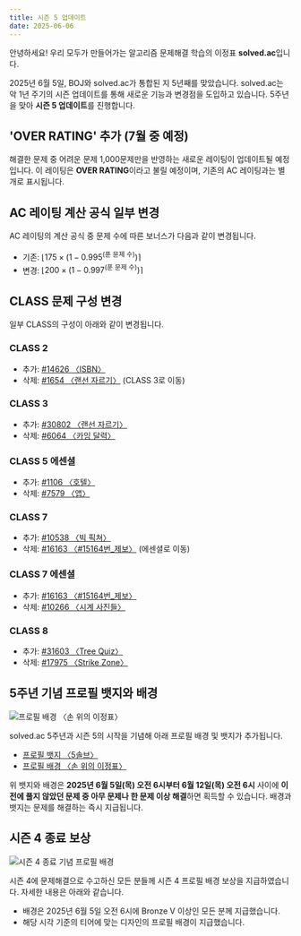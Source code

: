 ```yaml
---
title: 시즌 5 업데이트 
date: 2025-06-06
---
```


안녕하세요! 우리 모두가 만들어가는 알고리즘 문제해결 학습의 이정표 **solved.ac**입니다.

2025년 6월 5일, BOJ와 solved.ac가 통합된 지 5년째를 맞았습니다. solved.ac는 악 1년 주기의 시즌 업데이트를 통해 새로운 기능과 변경점을 도입하고 있습니다. 5주년을 맞아 **시즌 5 업데이트**를 진행합니다.

## 'OVER RATING' 추가 (7월 중 예정)

해결한 문제 중 어려운 문제 1,000문제만을 반영하는 새로운 레이팅이 업데이트될 예정입니다. 이 레이팅은 **OVER RATING**이라고 불릴 예정이며, 기존의 AC 레이팅과는 별개로 표시됩니다.

## AC 레이팅 계산 공식 일부 변경

AC 레이팅의 계산 공식 중 문제 수에 따른 보너스가 다음과 같이 변경됩니다.

- 기존: $\left\lfloor 175\times \left(1-0.995^{\left(\text{푼 문제 수}\right)}\right) \right\rceil$
- 변경: $\left\lfloor 200\times \left(1-0.997^{\left(\text{푼 문제 수}\right)}\right) \right\rceil$

## CLASS 문제 구성 변경

일부 CLASS의 구성이 아래와 같이 변경됩니다.

### <ClassIcon c={2} /> CLASS 2

- 추가: [#14626 〈ISBN〉](https://www.acmicpc.net/problem/14626)
- 삭제: [#1654 〈랜선 자르기〉](https://www.acmicpc.net/problem/1654) (CLASS 3로 이동)

### <ClassIcon c={3} /> CLASS 3

- 추가: [#30802 〈랜선 자르기〉](https://www.acmicpc.net/problem/1654)
- 삭제: [#6064 〈카잉 달력〉](https://www.acmicpc.net/problem/6064)

### <ClassIcon c={5} d="silver" /> CLASS 5 에센셜

- 추가: [#1106 〈호텔〉](https://www.acmicpc.net/problem/1106)
- 삭제: [#7579 〈앱〉](https://www.acmicpc.net/problem/7579)

### <ClassIcon c={7} d="silver" /> CLASS 7

- 추가: [#10538 〈빅 픽쳐〉](https://www.acmicpc.net/problem/10538)
- 삭제: [#16163 〈\#15164번_제보〉](https://www.acmicpc.net/problem/16163) (에센셜로 이동)

### <ClassIcon c={7} d="silver" /> CLASS 7 에센셜

- 추가: [#16163 〈\#15164번_제보〉](https://www.acmicpc.net/problem/16163)
- 삭제: [#10266 〈시계 사진들〉](https://www.acmicpc.net/problem/10266)

### <ClassIcon c={8} /> CLASS 8

- 추가: [#31603 〈Tree Quiz〉](https://www.acmicpc.net/problem/31603)
- 삭제: [#17975 〈Strike Zone〉](https://www.acmicpc.net/problem/17975)

## 5주년 기념 프로필 뱃지와 배경

![프로필 배경 〈손 위의 이정표〉](.background.png)

solved.ac 5주년과 시즌 5의 시작을 기념해 아래 프로필 배경 및 뱃지가 추가됩니다.

- [프로필 뱃지 〈5솔브〉](https://solved.ac/badges/anniversary_5th)
- [프로필 배경 〈손 위의 이정표〉](https://solved.ac/backgrounds/anniversary_5th)

위 뱃지와 배경은 **2025년 6월 5일(목) 오전 6시부터 6월 12일(목) 오전 6시** 사이에 **이전에 풀지 않았던 문제 중 아무 문제나 한 문제 이상 해결**하면 획득할 수 있습니다. 배경과 뱃지는 문제를 해결하는 즉시 지급됩니다.

## 시즌 4 종료 보상

![시즌 4 종료 기념 프로필 배경](.s4-background.png)

시즌 4에 문제해결으로 수고하신 모든 분들께 시즌 4 프로필 배경 보상을 지급하였습니다. 자세한 내용은 아래와 같습니다.

- 배경은 2025년 6월 5일 오전 6시에 Bronze V 이상인 모든 분께 지급했습니다.
- 해당 시각 기준의 티어에 맞는 디자인의 프로필 배경이 지급했습니다.

